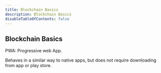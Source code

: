 ```yaml
---
title: Blockchain Basics
description: Blockchain Basics
disableTableOfContents: false
---
```


## Blockchain Basics

PWA: Progressive web App.

Behaves in a similar way to native apps, but does not require downloading from app or play store.
